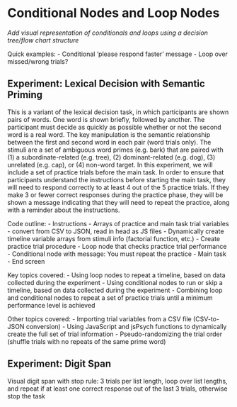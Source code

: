 # Conditional Nodes and Loop Nodes

*Add visual representation of conditionals and loops using a decision tree/flow chart structure*

Quick examples:
- Conditional 'please respond faster' message
- Loop over missed/wrong trials?

## Experiment: Lexical Decision with Semantic Priming

This is a variant of the lexical decision task, in which participants are shown pairs of words. One word is shown briefly, followed by another. The participant must decide as quickly as possible whether or not the second word is a real word. 
The key manipulation is the semantic relationship between the first and second word in each pair (word trials only). The stimuli are a set of ambiguous word primes (e.g. bark) that are paired with (1) a subordinate-related (e.g. tree), (2) dominant-related (e.g. dog), (3) unrelated (e.g. cap), or (4) non-word target.
In this experiment, we will include a set of practice trials before the main task. In order to ensure that participants understand the instructions before starting the main task, they will need to respond correctly to at least 4 out of the 5 practice trials. If they make 3 or fewer correct responses during the practice phase, they will be shown a message indicating that they will need to repeat the practice, along with a reminder about the instructions.

Code outline:
- Instructions
- Arrays of practice and main task trial variables - convert from CSV to JSON, read in head as JS files
- Dynamically create timeline variable arrays from stimuli info (factorial function, etc.)
- Create practice trial procedure
- Loop node that checks practice trial performance
- Conditional node with message: You must repeat the practice
- Main task
- End screen

Key topics covered:
- Using loop nodes to repeat a timeline, based on data collected during the experiment
- Using conditional nodes to run or skip a timeline, based on data collected during the experiment
- Combining loop and conditional nodes to repeat a set of practice trials until a minimum performance level is achieved

Other topics covered:
- Importing trial variables from a CSV file (CSV-to-JSON conversion)
- Using JavaScript and jsPsych functions to dynamically create the full set of trial information 
- Pseudo-randomizing the trial order (shuffle trials with no repeats of the same prime word)

## Experiment: Digit Span 

Visual digit span with stop rule: 3 trials per list length, loop over list lengths, and repeat if at least one correct response out of the last 3 trials, otherwise stop the task